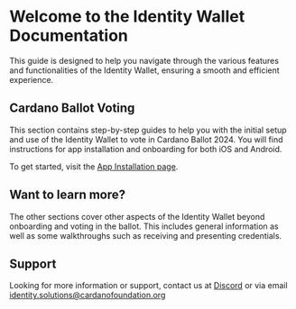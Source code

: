 # Welcome to the Identity Wallet Documentation

This guide is designed to help you navigate through the various features and functionalities of the Identity Wallet, ensuring a smooth and efficient experience.

## Cardano Ballot Voting

This section contains step-by-step guides to help you with the initial setup and use of the Identity Wallet to vote in Cardano Ballot 2024. You will find instructions for app installation and onboarding for both iOS and Android.

To get started, visit the [App Installation page](ballot/install.mdx).

## Want to learn more?

The other sections cover other aspects of the Identity Wallet beyond onboarding and voting in the ballot.
This includes general information as well as some walkthroughs such as receiving and presenting credentials.

## Support

Looking for more information or support, contact us at [Discord](https://discord.gg/Wh25yBqwpz) or via email [identity.solutions@cardanofoundation.org](mailto:identity.solutions@cardanofoundation.org)
